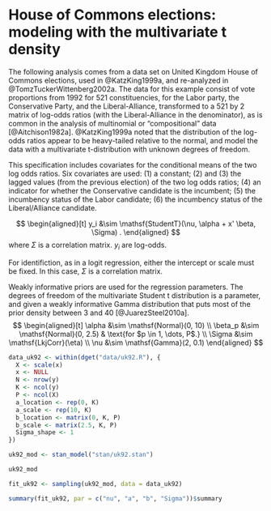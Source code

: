 # House of Commons elections: modeling with the multivariate t density {#uk92}

The following analysis comes from a data set on United Kingdom House of Commons elections, used in @KatzKing1999a, and re-analyzed in @TomzTuckerWittenberg2002a.  The data for this example consist of vote proportions from 1992 for 521 constituencies, for the Labor party, the Conservative Party, and the Liberal-Alliance, transformed to a 521 by 2 matrix of log-odds ratios (with the Liberal-Alliance in the denominator), as is common in the analysis of multinomial or "compositional" data [@Aitchison1982a].  @KatzKing1999a noted that the distribution of the log-odds ratios appear to be heavy-tailed relative to the normal, and model the data with a multivariate t-distribution with unknown degrees of freedom.

This specification includes covariates for the conditional means of the two log odds ratios.  Six covariates are used: (1) a constant; (2) and (3) the lagged values (from the previous election) of the two log odds ratios; (4) an indicator for whether the Conservative candidate is the incumbent; (5) the incumbency status of the Labor candidate; (6) the incumbency status of the Liberal/Alliance candidate.  

$$
\begin{aligned}[t]
y_i &\sim \mathsf{StudentT}(\nu, \alpha + x' \beta, \Sigma) .
\end{aligned}
$$
where $\Sigma$ is a correlation matrix.
$y_i$ are log-odds.

For identifiction, as in a logit regression, either the intercept or scale must be fixed.
In this case, $\Sigma$ is a correlation matrix.

Weakly informative priors are used for the regression parameters. 
The degrees of freedom of the multivariate Student t distribution is a parameter, and given a weakly informative Gamma distribution that puts most of the prior density between 3 and 40 [@JuarezSteel2010a].
$$
\begin{aligned}[t]
\alpha &\sim  \mathsf{Normal}(0, 10) \\
\beta_p &\sim \mathsf{Normal}(0, 2.5) & \text{for $p \in 1, \dots, P$.} \\
\Sigma &\sim \mathsf{LkjCorr}(\eta) \\
\nu &\sim \mathsf{Gamma}(2, 0.1) 
\end{aligned}
$$

```r
data_uk92 <- within(dget("data/uk92.R"), {
  X <- scale(x)
  x <- NULL
  N <- nrow(y)
  K <- ncol(y)
  P <- ncol(X)
  a_location <- rep(0, K)
  a_scale <- rep(10, K)
  b_location <- matrix(0, K, P)
  b_scale <- matrix(2.5, K, P)
  Sigma_shape <- 1
})
```

```r
uk92_mod <- stan_model("stan/uk92.stan")
```
```r
uk92_mod
```


```r
fit_uk92 <- sampling(uk92_mod, data = data_uk92)
```
```r
summary(fit_uk92, par = c("nu", "a", "b", "Sigma"))$summary
```
